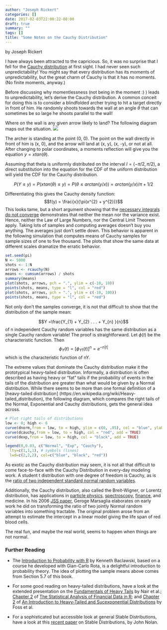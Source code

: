 ```yaml
---
author: "Joseph Rickert"
categories: []
date: 2017-02-03T22:00:22-08:00
draft: true
summary: ""
tags: []
title: "Some Notes on the Cauchy Distribution"
---
```

by Joseph Rickert

I have always been attracted to the capricious. So, it was no surprise that I fell for the [Cauchy distribution](https://en.wikipedia.org/wiki/Cauchy_distribution) at first sight. I had never seen such unpredictability! You might say that every distribution has its moments of unpredictability, but the great charm of Cauchy is that it has no moments. (No finite moments, anyway.)

Before discussing why momentlessness (not being in the moment :) ) leads to unpredictability, let's derive the Cauchy distribution. A common conceit for doing this is to consider a blindfolded archer trying to hit a target directly in front of him. He randomly shoots towards the wall at an angle $\theta$ that can sometimes be so large he shoots parallel to the wall!

Where on the wall is any given arrow likely to land? The following diagram maps out the situation. 
![](/images/Archer.png) 

The archer is standing at the point (0, 0). The point on the wall directly in front of him is (x, 0), and the arrow will land at (x, y), (x, -y), or not at all. After changing to polar coordinates, a moments reflection will give you the equation $y = xtan(\theta)$. 

Assuming that theta is uniformly distributed on the interval $I = (- \pi/2, \pi/2)$, a direct substitution into the equation for the CDF of the uniform distribution will yield the CDF for the Cauchy distribution. 

$$P(Y \leq y) = P(xtan(\theta) \leq y) = P(\theta \leq arctan(y/x)) = arctan(y/x) / \pi + 1/2$$

Differentiating this gives the Cauchy density function: 
$$f(y) = \frac{x}{\pi(x^{2} + y^{2})}$$
This looks tame, but a short argument showing that the [necessary integrals do not converge](https://www.youtube.com/watch?v=Q7n7EPacAu8) demonstrates that neither the mean nor the variance exist. Hence, neither the Law of Large Numbers, nor the Central Limit Theorem apply. Taking lots of samples and computing averages doesn't buy you anything. The averages just don't settle down. This behavior is apparent in the following simulation that computes means of Cauchy samples for sample sizes of one to five thousand. The plots that show the same data at different scales dramatize the erratic behavior.   

```r
set.seed(pi)
N <- 5000
shots <- 1:N
arrows <- rcauchy(N)
means <- cumsum(arrows) / shots
summary(means)
plot(shots, arrows, pch = ".", ylim = c(-10, 10))
points(shots, means, type = "l", col = "red")
plot(shots, arrows, pch = ".", ylim = c(-10, 100))
points(shots, means, type = "l", col = "red")


```  

Not only don't the samples converge, it is not that difficult to show that the distribution of the sample mean:

$$Y =\frac{Y_{1} + Y_{2} . . . + Y_{n} }{n}$$
of n independent Cauchy random variables has the same distribution as a single Cauchy random variable! The proof is straightforward. Let $\phi(t)$ be the characteristic function. Then  
$$ \phi_{Y}(t) = [\phi_{Y1}(t)]^n= e^{-n|t|}$$
which is the characteristic function of nY.

The extreme values that dominate the Cauchy distribution make it the prototypical heavy-tailed distribution. Informally, a distribution is often described as having heavy or "fat" tails if the probability of events in the tails of the distribution are greater than what would be given by a Normal distribution. While there seems to be more than one formal definition of a [heavy-tailed distribution] (https://en.wikipedia.org/wiki/Heavy-tailed_distribution), the following diagram, which compares the right tails of the Normal, Exponential and Cauchy distributions, gets the general idea across.
```r
# Plot right tails of distributions
low <- 0; high <- 6
curve(dnorm,from = low, to = high, ylim = c(0, .05), col = "blue", ylab = " ", add = FALSE) 
curve(dcauchy,from = low, to = high, col = "red", add = TRUE) 
curve(dexp,from = low, to = high, col = "black", add = TRUE) 

legend(0,0.03, c("Normal", "Exp", "Cauchy"), 
  lty=c(1,1,1), # symbols (lines)
  lwd=c(2,2,2), col=c("blue", "black", "red"))
```

As exotic as the Cauchy distribution may seem, it is not all that difficult to come face-to-face with the Cauchy Distribution in every-day modeling work. A student t distribution with one degree of freedom is Cauchy, as is the [ratio of two independent standard normal random variables](http://www.math.wm.edu/~leemis/chart/UDR/PDFs/StandardnormalStandardcauchy.pdf).

Additionally, the Cauchy distribution, also called the Breit-Wigner, or Lorentz distribution, has applications in [particle physics](http://www.hep.phy.cam.ac.uk/~thomson/lectures/partIIIparticles/Handout14_2009.pdf), [spectroscopy](https://en.wikipedia.org/wiki/Spectral_line_shape#Line_shape_functions), [finance](http://www.scienpress.com/Upload/TMA/Vol%201_1_7.pdf), and medicine. In his 2006 [JSS paper](file:///Users/JBRickert/Downloads/v16i04.pdf), Geroge Marsaglia elaborates on early work he did on transforming the ratio of two jointly Normal random variables into something tractable. The original problem arose from an attempt to estimate the intercept in a linear model giving the life span of red blood cells.

The real fun, and maybe the real world, seems to happen when things are not normal.

### Further Reading

* The [Introduction to Probability with R](https://www.crcpress.com/Introduction-to-Probability-with-R/Baclawski/p/book/9781420065213) by Kenneth Baclawski, based on a course he developed with Gian-Carlo Rota, is a delightful introduction to probability theory. The idea of plotting the sample means above comes from Section 5.7 of this book.

* For some good reading on heavy-tailed distributions, have a look at the extended presentation on the [Fundamentals of Heavy Tails](http://users.cms.caltech.edu/~adamw/papers/2013-SIGMETRICS-heavytails.pdf) by Nair et al.; [Chapter 2](http://www.springer.com/cda/content/document/cda_downloaddocument/9781461487876-c1.pdf?SGWID=0-0-45-1443310-p175370772) of [The Statistical Analysis of Financial Data in R](http://www.springer.com/us/book/9781461487876); and [Chapter 2](http://www.springer.com/cda/content/document/cda_downloaddocument/9781461471004-c1.pdf?SGWID=0-0-45-1395304-p175250259) of [An Introduction to Heavy-Tailed and Sucexponential Distributions](http://www.springer.com/us/book/9781461471004#otherversion=9781489988324) by Foss et al.

* For a sophisticated but accessible look at general Stable Distributions, have a look at this [recent paper](https://en.wikipedia.org/wiki/Heavy-tailed_distribution) on Stable Distributions, by John Nolan. 

